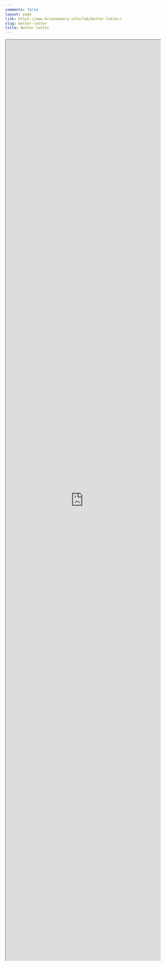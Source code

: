 ```yaml
---
comments: false
layout: page
link: https://www.brianomeara.info/lab/better-letter/
slug: better-letter
title: Better letter
---
```


<iframe src="https://bomeara.github.io/sentimood/index.html" width="100%" height="3000"></iframe>


